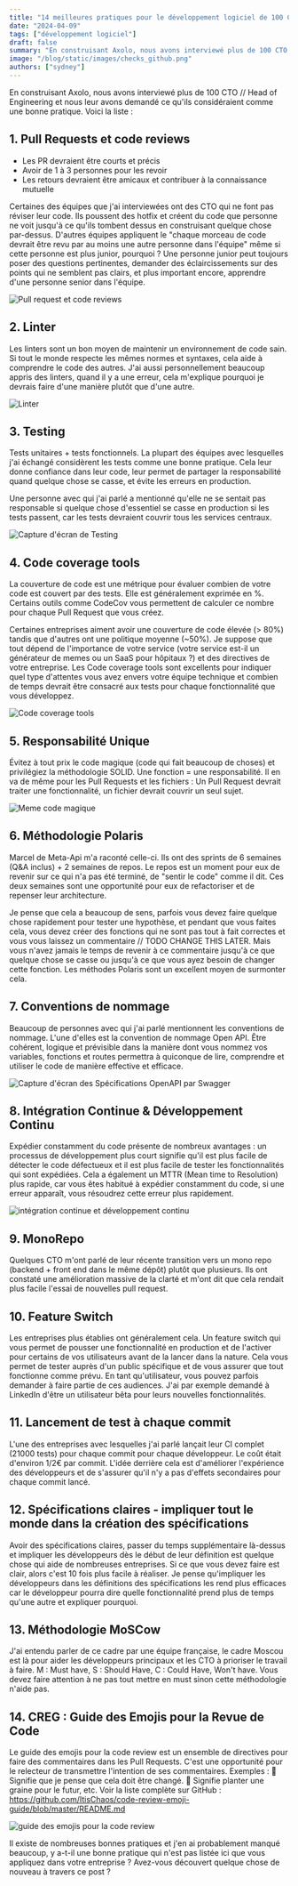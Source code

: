 ```yaml
---
title: "14 meilleures pratiques pour le développement logiciel de 100 CTO"
date: "2024-04-09"
tags: ["développement logiciel"]
draft: false
summary: "En construisant Axolo, nous avons interviewé plus de 100 CTO // Head of Engineering et nous leur avons demandé ce qu'ils considéraient comme une bonne pratique. Voici la liste :"
image: "/blog/static/images/checks_github.png"
authors: ["sydney"]
---
```


En construisant Axolo, nous avons interviewé plus de 100 CTO // Head of Engineering et nous leur avons demandé ce qu'ils considéraient comme une bonne pratique. Voici la liste :

## 1. Pull Requests et code reviews

- Les PR devraient être courts et précis
- Avoir de 1 à 3 personnes pour les revoir
- Les retours devraient être amicaux et contribuer à la connaissance mutuelle

Certaines des équipes que j'ai interviewées ont des CTO qui ne font pas réviser leur code. Ils poussent des hotfix et créent du code que personne ne voit jusqu'à ce qu'ils tombent dessus en construisant quelque chose par-dessus. D'autres équipes appliquent le "chaque morceau de code devrait être revu par au moins une autre personne dans l'équipe" même si cette personne est plus junior, pourquoi ? Une personne junior peut toujours poser des questions pertinentes, demander des éclaircissements sur des points qui ne semblent pas clairs, et plus important encore, apprendre d'une personne senior dans l'équipe.

<div style={{ display: "flex", justifyContent: "center" }}>
  <img
    src="/blog/static/images/bestpractices/pullrequestsandcodereviews.png"
    alt="Pull request et code reviews"
    style={{ width: "500px" }}
  />
</div>

## 2. Linter

Les linters sont un bon moyen de maintenir un environnement de code sain. Si tout le monde respecte les mêmes normes et syntaxes, cela aide à comprendre le code des autres. J'ai aussi personnellement beaucoup appris des linters, quand il y a une erreur, cela m'explique pourquoi je devrais faire d'une manière plutôt que d'une autre.

<div style={{ display: "flex", justifyContent: "center" }}>
  <img src="/blog/static/images/bestpractices/linter.png" alt="Linter" style={{ width: "500px" }} />
</div>

## 3. Testing

Tests unitaires + tests fonctionnels. La plupart des équipes avec lesquelles j'ai échangé considèrent les tests comme une bonne pratique. Cela leur donne confiance dans leur code, leur permet de partager la responsabilité quand quelque chose se casse, et évite les erreurs en production.

Une personne avec qui j'ai parlé a mentionné qu'elle ne se sentait pas responsable si quelque chose d'essentiel se casse en production si les tests passent, car les tests devraient couvrir tous les services centraux.

<div style={{ display: "flex", justifyContent: "center" }}>
  <img
    src="/blog/static/images/bestpractices/testing.png"
    alt="Capture d'écran de Testing"
    style={{ width: "500px" }}
  />
</div>

## 4. Code coverage tools

La couverture de code est une métrique pour évaluer combien de votre code est couvert par des tests. Elle est généralement exprimée en %. Certains outils comme CodeCov vous permettent de calculer ce nombre pour chaque Pull Request que vous créez.

Certaines entreprises aiment avoir une couverture de code élevée (> 80%) tandis que d'autres ont une politique moyenne (~50%). Je suppose que tout dépend de l'importance de votre service (votre service est-il un générateur de memes ou un SaaS pour hôpitaux ?) et des directives de votre entreprise. Les Code coverage tools sont excellents pour indiquer quel type d'attentes vous avez envers votre équipe technique et combien de temps devrait être consacré aux tests pour chaque fonctionnalité que vous développez.

<div style={{ display: "flex", justifyContent: "center" }}>
  <img
    src="/blog/static/images/bestpractices/code-coverage-tools.png"
    alt="Code coverage tools"
    style={{ width: "500px" }}
  />
</div>

## 5. Responsabilité Unique

Évitez à tout prix le code magique (code qui fait beaucoup de choses) et privilégiez la méthodologie SOLID. Une fonction = une responsabilité. Il en va de même pour les Pull Requests et les fichiers : Un Pull Request devrait traiter une fonctionnalité, un fichier devrait couvrir un seul sujet.

<div style={{ display: "flex", justifyContent: "center" }}>
  <img
    src="/blog/static/images/bestpractices/meme-code-magic.jpg"
    alt="Meme code magique"
    style={{ width: "500px" }}
  />
</div>

## 6. Méthodologie Polaris

Marcel de Meta-Api m'a raconté celle-ci. Ils ont des sprints de 6 semaines (Q&A inclus) + 2 semaines de repos. Le repos est un moment pour eux de revenir sur ce qui n'a pas été terminé, de "sentir le code" comme il dit. Ces deux semaines sont une opportunité pour eux de refactoriser et de repenser leur architecture.

Je pense que cela a beaucoup de sens, parfois vous devez faire quelque chose rapidement pour tester une hypothèse, et pendant que vous faites cela, vous devez créer des fonctions qui ne sont pas tout à fait correctes et vous vous laissez un commentaire // TODO CHANGE THIS LATER. Mais vous n'avez jamais le temps de revenir à ce commentaire jusqu'à ce que quelque chose se casse ou jusqu'à ce que vous ayez besoin de changer cette fonction. Les méthodes Polaris sont un excellent moyen de surmonter cela.

## 7. Conventions de nommage

Beaucoup de personnes avec qui j'ai parlé mentionnent les conventions de nommage. L'une d'elles est la convention de nommage Open API. Être cohérent, logique et prévisible dans la manière dont vous nommez vos variables, fonctions et routes permettra à quiconque de lire, comprendre et utiliser le code de manière effective et efficace.

<div style={{ display: "flex", justifyContent: "center" }}>
  <img
    src="/blog/static/images/bestpractices/naming-convention.png"
    alt="Capture d'écran des Spécifications OpenAPI par Swagger"
    style={{ width: "500px" }}
  />
</div>

## 8. Intégration Continue & Développement Continu

Expédier constamment du code présente de nombreux avantages : un processus de développement plus court signifie qu'il est plus facile de détecter le code défectueux et il est plus facile de tester les fonctionnalités qui sont expédiées. Cela a également un MTTR (Mean time to Resolution) plus rapide, car vous êtes habitué à expédier constamment du code, si une erreur apparaît, vous résoudrez cette erreur plus rapidement.

<div style={{ display: "flex", justifyContent: "center" }}>
  <img
    src="/blog/static/images/bestpractices/continuous integration and development.png"
    alt="intégration continue et développement continu"
    style={{ width: "500px" }}
  />
</div>

## 9. MonoRepo

Quelques CTO m'ont parlé de leur récente transition vers un mono repo (backend + front end dans le même dépôt) plutôt que plusieurs. Ils ont constaté une amélioration massive de la clarté et m'ont dit que cela rendait plus facile l'essai de nouvelles pull request.

## 10. Feature Switch

Les entreprises plus établies ont généralement cela. Un feature switch qui vous permet de pousser une fonctionnalité en production et de l'activer pour certains de vos utilisateurs avant de la lancer dans la nature. Cela vous permet de tester auprès d'un public spécifique et de vous assurer que tout fonctionne comme prévu. En tant qu'utilisateur, vous pouvez parfois demander à faire partie de ces audiences. J'ai par exemple demandé à LinkedIn d'être un utilisateur bêta pour leurs nouvelles fonctionnalités.

## 11. Lancement de test à chaque commit

L'une des entreprises avec lesquelles j'ai parlé lançait leur CI complet (21000 tests) pour chaque commit pour chaque développeur. Le coût était d'environ 1/2€ par commit. L'idée derrière cela est d'améliorer l'expérience des développeurs et de s'assurer qu'il n'y a pas d'effets secondaires pour chaque commit lancé.

## 12. Spécifications claires - impliquer tout le monde dans la création des spécifications

Avoir des spécifications claires, passer du temps supplémentaire là-dessus et impliquer les développeurs dès le début de leur définition est quelque chose qui aide de nombreuses entreprises. Si ce que vous devez faire est clair, alors c'est 10 fois plus facile à réaliser. Je pense qu'impliquer les développeurs dans les définitions des spécifications les rend plus efficaces car le développeur pourra dire quelle fonctionnalité prend plus de temps qu'une autre et expliquer pourquoi.

## 13. Méthodologie MoSCow

J'ai entendu parler de ce cadre par une équipe française, le cadre Moscou est là pour aider les développeurs principaux et les CTO à prioriser le travail à faire. M : Must have, S : Should Have, C : Could Have, Won't have. Vous devez faire attention à ne pas tout mettre en must sinon cette méthodologie n'aide pas.

## 14. CREG : Guide des Emojis pour la Revue de Code

Le guide des emojis pour la code review est un ensemble de directives pour faire des commentaires dans les Pull Requests. C'est une opportunité pour le relecteur de transmettre l'intention de ses commentaires. Exemples : 🔧 Signifie que je pense que cela doit être changé. 🌱 Signifie planter une graine pour le futur, etc. Voir la liste complète sur GitHub : https://github.com/ItisChaos/code-review-emoji-guide/blob/master/README.md

<div style={{ display: "flex", justifyContent: "center" }}>
  <img
    src="/blog/static/images/bestpractices/code review emoji guide.png"
    alt="guide des emojis pour la code review"
    style={{ width: "500px" }}
  />
</div>

Il existe de nombreuses bonnes pratiques et j'en ai probablement manqué beaucoup, y a-t-il une bonne pratique qui n'est pas listée ici que vous appliquez dans votre entreprise ? Avez-vous découvert quelque chose de nouveau à travers ce post ?

<CTABanner type="learn" />
